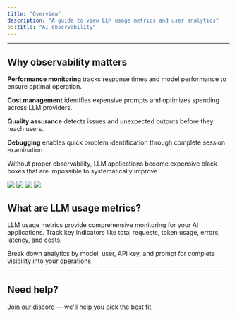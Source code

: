 ```yaml
---
title: "Overview"
description: "A guide to view LLM usage metrics and user analytics"
og:title: "AI observability"
---
```

---

## Why observability matters

**Performance monitoring** tracks response times and model performance to ensure optimal operation.

**Cost management** identifies expensive prompts and optimizes spending across LLM providers.

**Quality assurance** detects issues and unexpected outputs before they reach users.

**Debugging** enables quick problem identification through complete session examination.

Without proper observability, LLM applications become expensive black boxes that are impossible to systematically improve.

<Tabs>
  <Tab title="Metrics">
    <Frame>
      <img src="https://keywordsai-static.s3.us-east-1.amazonaws.com/docs/observability/metrics/dashboard.png" />
    </Frame>
  </Tab>

  <Tab title="Logging">
    <Frame>
      <img src="https://keywordsai-static.s3.us-east-1.amazonaws.com/docs/observability/overview/logs.jpg" />
    </Frame>
  </Tab>

  <Tab title="Agent tracing">
    <Frame>
      <img src="https://keywordsai-static.s3.us-east-1.amazonaws.com/docs/observability/overview/traces.png" />
    </Frame>
  </Tab>

  <Tab title="User analytics">
    <Frame>
      <img src="https://keywordsai-static.s3.us-east-1.amazonaws.com/docs/observability/overview/users.png" />
    </Frame>
  </Tab>
</Tabs>

## What are LLM usage metrics?

LLM usage metrics provide comprehensive monitoring for your AI applications. Track key indicators like total requests, token usage, errors, latency, and costs. 

Break down analytics by model, user, API key, and prompt for complete visibility into your operations.

---
## Need help?
[Join our discord](https://discord.gg/n6ZPqGP6) — we'll help you pick the best fit.